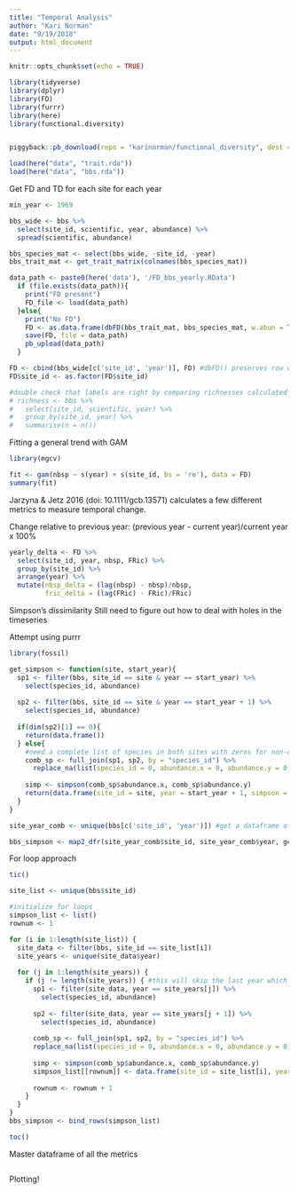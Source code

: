 ```yaml
---
title: "Temporal Analysis"
author: "Kari Norman"
date: "9/19/2018"
output: html_document
---
```


```r
knitr::opts_chunk$set(echo = TRUE)
```

```r
library(tidyverse)
library(dplyr)
library(FD)
library(furrr)
library(here)
library(functional.diversity)


piggyback::pb_download(repo = "karinorman/functional_diversity", dest = here())

load(here("data", "trait.rda"))
load(here("data", "bbs.rda"))
```

Get FD and TD for each site for each year
```r
min_year <- 1969

bbs_wide <- bbs %>%
  select(site_id, scientific, year, abundance) %>%
  spread(scientific, abundance)

bbs_species_mat <- select(bbs_wide, -site_id, -year)
bbs_trait_mat <- get_trait_matrix(colnames(bbs_species_mat))

data_path <- paste0(here('data'), '/FD_bbs_yearly.RData')
  if (file.exists(data_path)){
    print("FD present")
    FD_file <- load(data_path)
  }else{
    print("No FD")
    FD <- as.data.frame(dbFD(bbs_trait_mat, bbs_species_mat, w.abun = TRUE))
    save(FD, file = data_path)
    pb_upload(data_path)
  }

FD <- cbind(bbs_wide[c('site_id', 'year')], FD) #dbFD() preserves row order, so we can just brute force labels back on 
FD$site_id <- as.factor(FD$site_id)

#double check that labels are right by comparing richnesses calculated below
# richness <- bbs %>%
#   select(site_id, scientific, year) %>%
#   group_by(site_id, year) %>%
#   summarise(n = n())

```

Fitting a general trend with GAM
```r
library(mgcv)

fit <- gam(nbsp ~ s(year) + s(site_id, bs = 're'), data = FD)
summary(fit)
```

Jarzyna & Jetz 2016 (doi: 10.1111/gcb.13571) calculates a few different metrics to measure temporal change.

Change relative to previous year: (previous year - current year)/current year x 100%
```r
yearly_delta <- FD %>%
  select(site_id, year, nbsp, FRic) %>%
  group_by(site_id) %>%
  arrange(year) %>%
  mutate(nbsp_delta = (lag(nbsp) - nbsp)/nbsp,
         fric_delta = (lag(FRic) - FRic)/FRic)
```

Simpson's dissimilarity
Still need to figure out how to deal with holes in the timeseries

Attempt using purrr
```r
library(fossil)

get_simpson <- function(site, start_year){
  sp1 <- filter(bbs, site_id == site & year == start_year) %>%
    select(species_id, abundance)
  
  sp2 <- filter(bbs, site_id == site & year == start_year + 1) %>%
    select(species_id, abundance)
  
  if(dim(sp2)[1] == 0){
    return(data.frame())
  } else{   
    #need a complete list of species in both sites with zeros for non-occurrences
    comb_sp <- full_join(sp1, sp2, by = "species_id") %>%
      replace_na(list(species_id = 0, abundance.x = 0, abundance.y = 0))
    
    simp <- simpson(comb_sp$abundance.x, comb_sp$abundance.y)
    return(data.frame(site_id = site, year = start_year + 1, simpson = simp))
  }
} 

site_year_comb <- unique(bbs[c('site_id', 'year')]) #get a dataframe of all the site and year combinations that need to be mapped over 

bbs_simpson <- map2_dfr(site_year_comb$site_id, site_year_comb$year, get_simpson)
```

For loop approach
```r
tic()

site_list <- unique(bbs$site_id)

#initialize for loops
simpson_list <- list()
rownum <- 1

for (i in 1:length(site_list)) {
  site_data <- filter(bbs, site_id == site_list[i])
  site_years <- unique(site_data$year)
  
  for (j in 1:length(site_years)) {
    if (j != length(site_years)) { #this will skip the last year which doesn't have a next year to compare to
      sp1 <- filter(site_data, year == site_years[j]) %>%
        select(species_id, abundance)
      
      sp2 <- filter(site_data, year == site_years[j + 1]) %>%
        select(species_id, abundance)
      
      comb_sp <- full_join(sp1, sp2, by = "species_id") %>%
      replace_na(list(species_id = 0, abundance.x = 0, abundance.y = 0))
    
      simp <- simpson(comb_sp$abundance.x, comb_sp$abundance.y)
      simpson_list[[rownum]] <- data.frame(site_id = site_list[i], year = site_years[j+1], simpson = simp)
      
      rownum <- rownum + 1
    }
  }
}
bbs_simpson <- bind_rows(simpson_list)

toc()
```

Master dataframe of all the metrics
```r

```

Plotting!
```r

```


